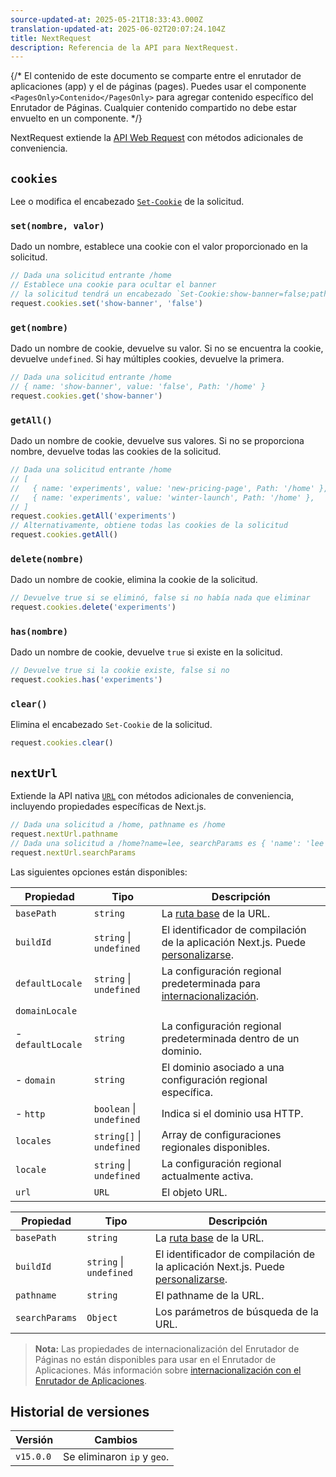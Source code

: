 ```yaml
---
source-updated-at: 2025-05-21T18:33:43.000Z
translation-updated-at: 2025-06-02T20:07:24.104Z
title: NextRequest
description: Referencia de la API para NextRequest.
---
```


{/* El contenido de este documento se comparte entre el enrutador de aplicaciones (app) y el de páginas (pages). Puedes usar el componente `<PagesOnly>Contenido</PagesOnly>` para agregar contenido específico del Enrutador de Páginas. Cualquier contenido compartido no debe estar envuelto en un componente. */}

NextRequest extiende la [API Web Request](https://developer.mozilla.org/docs/Web/API/Request) con métodos adicionales de conveniencia.

## `cookies`

Lee o modifica el encabezado [`Set-Cookie`](https://developer.mozilla.org/docs/Web/HTTP/Headers/Set-Cookie) de la solicitud.

### `set(nombre, valor)`

Dado un nombre, establece una cookie con el valor proporcionado en la solicitud.

```ts
// Dada una solicitud entrante /home
// Establece una cookie para ocultar el banner
// la solicitud tendrá un encabezado `Set-Cookie:show-banner=false;path=/home`
request.cookies.set('show-banner', 'false')
```

### `get(nombre)`

Dado un nombre de cookie, devuelve su valor. Si no se encuentra la cookie, devuelve `undefined`. Si hay múltiples cookies, devuelve la primera.

```ts
// Dada una solicitud entrante /home
// { name: 'show-banner', value: 'false', Path: '/home' }
request.cookies.get('show-banner')
```

### `getAll()`

Dado un nombre de cookie, devuelve sus valores. Si no se proporciona nombre, devuelve todas las cookies de la solicitud.

```ts
// Dada una solicitud entrante /home
// [
//   { name: 'experiments', value: 'new-pricing-page', Path: '/home' },
//   { name: 'experiments', value: 'winter-launch', Path: '/home' },
// ]
request.cookies.getAll('experiments')
// Alternativamente, obtiene todas las cookies de la solicitud
request.cookies.getAll()
```

### `delete(nombre)`

Dado un nombre de cookie, elimina la cookie de la solicitud.

```ts
// Devuelve true si se eliminó, false si no había nada que eliminar
request.cookies.delete('experiments')
```

### `has(nombre)`

Dado un nombre de cookie, devuelve `true` si existe en la solicitud.

```ts
// Devuelve true si la cookie existe, false si no
request.cookies.has('experiments')
```

### `clear()`

Elimina el encabezado `Set-Cookie` de la solicitud.

```ts
request.cookies.clear()
```

## `nextUrl`

Extiende la API nativa [`URL`](https://developer.mozilla.org/docs/Web/API/URL) con métodos adicionales de conveniencia, incluyendo propiedades específicas de Next.js.

```ts
// Dada una solicitud a /home, pathname es /home
request.nextUrl.pathname
// Dada una solicitud a /home?name=lee, searchParams es { 'name': 'lee' }
request.nextUrl.searchParams
```

Las siguientes opciones están disponibles:

<PagesOnly>

| Propiedad          | Tipo                      | Descripción                                                                                                                             |
| ------------------ | ------------------------- | --------------------------------------------------------------------------------------------------------------------------------------- |
| `basePath`         | `string`                  | La [ruta base](/docs/pages/api-reference/config/next-config-js/basePath) de la URL.                                                     |
| `buildId`          | `string` \| `undefined`   | El identificador de compilación de la aplicación Next.js. Puede [personalizarse](/docs/pages/api-reference/config/next-config-js/generateBuildId). |
| `defaultLocale`    | `string` \| `undefined`   | La configuración regional predeterminada para [internacionalización](/docs/pages/guides/internationalization).                           |
| `domainLocale`     |                           |                                                                                                                                         |
| - `defaultLocale`  | `string`                  | La configuración regional predeterminada dentro de un dominio.                                                                          |
| - `domain`         | `string`                  | El dominio asociado a una configuración regional específica.                                                                            |
| - `http`           | `boolean` \| `undefined`  | Indica si el dominio usa HTTP.                                                                                                          |
| `locales`          | `string[]` \| `undefined` | Array de configuraciones regionales disponibles.                                                                                        |
| `locale`           | `string` \| `undefined`   | La configuración regional actualmente activa.                                                                                           |
| `url`              | `URL`                     | El objeto URL.                                                                                                                          |

</PagesOnly>

<AppOnly>

| Propiedad       | Tipo                    | Descripción                                                                                                                           |
| --------------- | ----------------------- | ------------------------------------------------------------------------------------------------------------------------------------- |
| `basePath`      | `string`                | La [ruta base](/docs/app/api-reference/config/next-config-js/basePath) de la URL.                                                     |
| `buildId`       | `string` \| `undefined` | El identificador de compilación de la aplicación Next.js. Puede [personalizarse](/docs/app/api-reference/config/next-config-js/generateBuildId). |
| `pathname`      | `string`                | El pathname de la URL.                                                                                                                |
| `searchParams`  | `Object`                | Los parámetros de búsqueda de la URL.                                                                                                 |

> **Nota:** Las propiedades de internacionalización del Enrutador de Páginas no están disponibles para usar en el Enrutador de Aplicaciones. Más información sobre [internacionalización con el Enrutador de Aplicaciones](/docs/app/guides/internationalization).

</AppOnly>

## Historial de versiones

| Versión    | Cambios                 |
| ---------- | ----------------------- |
| `v15.0.0`  | Se eliminaron `ip` y `geo`. |